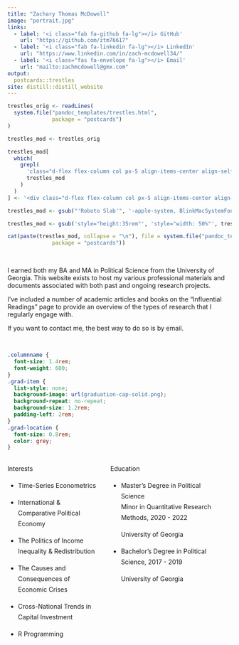 ```yaml
---
title: "Zachary Thomas McDowell"
image: "portrait.jpg"
links:
  - label: '<i class="fab fa-github fa-lg"></i> GitHub'
    url: "https://github.com/ztm76617"
  - label: '<i class="fab fa-linkedin fa-lg"></i> LinkedIn'
    url: "https://www.linkedin.com/in/zach-mcdowell34/"
  - label: '<i class="fas fa-envelope fa-lg"></i> Email'
    url: "mailto:zachmcdowell@gmx.com"
output:
  postcards::trestles
site: distill::distill_website
---
```

<!-- The postcard had a useless second scrollbar (in addition to the big one of distill). For some reason, I couldn't remove it with the CSS in custom.css. My only solution is to modify the source of the postcards::trestle template to remove this scrollbar. -->
<!-- Same for font family -->
```r
trestles_orig <- readLines(
  system.file("pandoc_templates/trestles.html",
              package = "postcards")
)

trestles_mod <- trestles_orig

trestles_mod[
  which(
    grepl(
      'class="d-flex flex-column col px-5 align-items-center align-self-center mh-100" style="overflow-y: scroll;"',
      trestles_mod
    )
  )
] <- '<div class="d-flex flex-column col px-5 align-items-center align-self-center mh-100" style="overflow-y: none;">'

trestles_mod <- gsub("'Roboto Slab'", '-apple-system, BlinkMacSystemFont, "Segoe UI", Roboto, Oxygen, Ubuntu, Cantarell, "Fira Sans", "Droid Sans", "Helvetica Neue", Arial, sans-serif', trestles_mod)

trestles_mod <- gsub('style="height:35rem"', 'style="width: 50%"', trestles_mod)

cat(paste(trestles_mod, collapse = "\n"), file = system.file("pandoc_templates/trestles.html",
              package = "postcards"))

```

<br>

I earned both my BA and MA in Political Science from the University of Georgia. This website exists to host my various professional materials and documents associated with both past and ongoing research projects.

I've included a number of academic articles and books on the "Influential Readings" page to provide an overview of the types of research that I regularly engage with.

If you want to contact me, the best way to do so is by email.

<br>


```css
.columnname {
  font-size: 1.4rem; 
  font-weight: 600;
}
.grad-item {
  list-style: none; 
  background-image: url(graduation-cap-solid.png); 
  background-repeat: no-repeat;  
  background-size: 1.2rem; 
  padding-left: 2rem;
}
.grad-location {
  font-size: 0.8rem;
  color: grey;
}

```

:::: {style="display: grid; grid-template-columns: 40% 50%; grid-column-gap: 30px; line-height: 1.5rem;"}

::: {}
<span class = "columnname"> Interests </span>

* Time-Series Econometrics

* International & Comparative Political Economy

* The Politics of Income Inequality & Redistribution

* The Causes and Consequences of Economic Crises

* Cross-National Trends in Capital Investment

* R Programming
:::

::: {}
<span class = "columnname"> Education </span>

<ul>
 
<li class = "grad-item">   Master's Degree in Political Science\
Minor in Quantitative Research Methods, 2020 - 2022 <br> <p class = "grad-location"> University of Georgia </p> </li>
<li class = "grad-item">   Bachelor's Degree in Political Science, 2017 - 2019 <br>
<p class = "grad-location"> University of Georgia </p> </li>
</li>

</ul>
:::
::::


